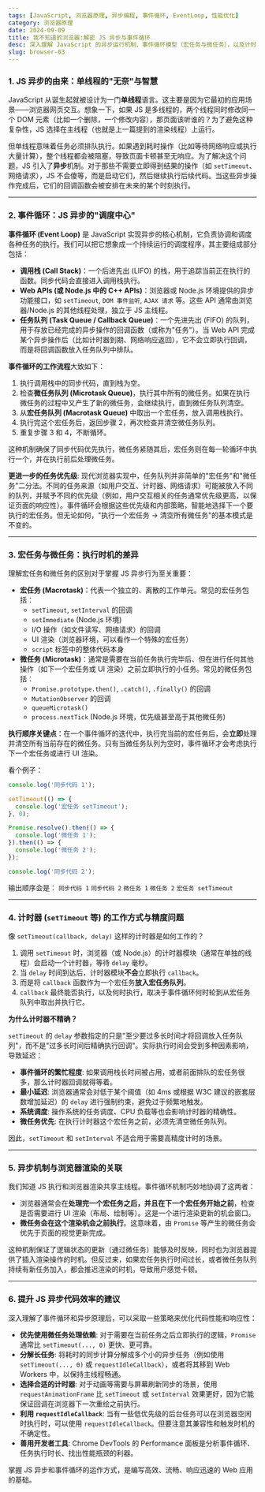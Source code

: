 ```yaml
---
tags: [JavaScript, 浏览器原理, 异步编程, 事件循环, EventLoop, 性能优化]
category: 浏览器原理
date: 2024-09-09
title: 我不知道的浏览器:解密 JS 异步与事件循环
desc: 深入理解 JavaScript 的异步运行机制、事件循环模型（宏任务与微任务），以及计时器的工作原理和精度限制。
slug: browser-03
---
```


### 1. JS 异步的由来：单线程的"无奈"与智慧

JavaScript 从诞生起就被设计为一门**单线程**语言。这主要是因为它最初的应用场景——浏览器网页交互。想象一下，如果 JS 是多线程的，两个线程同时修改同一个 DOM 元素（比如一个删除，一个修改内容），那页面该听谁的？为了避免这种复杂性，JS 选择在主线程（也就是上一篇提到的渲染线程）上运行。

但单线程意味着任务必须排队执行。如果遇到耗时操作（比如等待网络响应或执行大量计算），整个线程都会被阻塞，导致页面卡顿甚至无响应。为了解决这个问题，JS 引入了**异步**机制。对于那些不需要立即得到结果的操作（如 `setTimeout`、网络请求），JS 不会傻等，而是启动它们，然后继续执行后续代码。当这些异步操作完成后，它们的回调函数会被安排在未来的某个时刻执行。

--- 

### 2. 事件循环：JS 异步的"调度中心"

**事件循环 (Event Loop)** 是 JavaScript 实现异步的核心机制，它负责协调和调度各种任务的执行。我们可以把它想象成一个持续运行的调度程序，其主要组成部分包括：

-   **调用栈 (Call Stack)**：一个后进先出 (LIFO) 的栈，用于追踪当前正在执行的函数。同步代码会直接进入调用栈执行。
-   **Web APIs (或 Node.js 中的 C++ APIs)**：浏览器或 Node.js 环境提供的异步功能接口，如 `setTimeout`, `DOM 事件监听`, `AJAX 请求` 等。这些 API 通常由浏览器/Node.js 的其他线程处理，独立于 JS 主线程。
-   **任务队列 (Task Queue / Callback Queue)**：一个先进先出 (FIFO) 的队列，用于存放已经完成的异步操作的回调函数（或称为"任务"）。当 Web API 完成某个异步操作后（比如计时器到期、网络响应返回），它不会立即执行回调，而是将回调函数放入任务队列中排队。

**事件循环的工作流程**大致如下：

1.  执行调用栈中的同步代码，直到栈为空。
2.  检查**微任务队列 (Microtask Queue)**，执行其中所有的微任务。如果在执行微任务的过程中又产生了新的微任务，会继续执行，直到微任务队列清空。
3.  从**宏任务队列 (Macrotask Queue)** 中取出一个宏任务，放入调用栈执行。
4.  执行完这个宏任务后，返回步骤 2，再次检查并清空微任务队列。
5.  重复步骤 3 和 4，不断循环。

这种机制确保了同步代码优先执行，微任务紧随其后，宏任务则在每一轮循环中执行一个，并在执行前后处理微任务。

**更进一步的任务优先级**: 现代浏览器实现中，任务队列并非简单的"宏任务"和"微任务"二分法。不同的任务来源（如用户交互、计时器、网络请求）可能被放入不同的队列，并赋予不同的优先级（例如，用户交互相关的任务通常优先级更高，以保证页面的响应性）。事件循环会根据这些优先级和内部策略，智能地选择下一个要执行的宏任务。但无论如何，"执行一个宏任务 -> 清空所有微任务"的基本模式是不变的。

--- 

### 3. 宏任务与微任务：执行时机的差异

理解宏任务和微任务的区别对于掌握 JS 异步行为至关重要：

-   **宏任务 (Macrotask)**：代表一个独立的、离散的工作单元。常见的宏任务包括：
    *   `setTimeout`, `setInterval` 的回调
    *   `setImmediate` (Node.js 环境)
    *   I/O 操作（如文件读写、网络请求）的回调
    *   UI 渲染（浏览器环境，可以看作一个特殊的宏任务）
    *   `script` 标签中的整体代码本身
-   **微任务 (Microtask)**：通常是需要在当前任务执行完毕后、但在进行任何其他操作（如下一个宏任务或 UI 渲染）之前立即执行的小任务。常见的微任务包括：
    *   `Promise.prototype.then()`, `.catch()`, `.finally()` 的回调
    *   `MutationObserver` 的回调
    *   `queueMicrotask()`
    *   `process.nextTick` (Node.js 环境，优先级甚至高于其他微任务)

**执行顺序关键点**：在一个事件循环的迭代中，执行完当前的宏任务后，会**立即**处理并清空所有当前存在的微任务。只有当微任务队列为空时，事件循环才会考虑执行下一个宏任务或进行 UI 渲染。

看个例子：
```javascript
console.log('同步代码 1');

setTimeout(() => {
  console.log('宏任务 setTimeout');
}, 0);

Promise.resolve().then(() => {
  console.log('微任务 1');
}).then(() => {
  console.log('微任务 2');
});

console.log('同步代码 2');
```
输出顺序会是：
`同步代码 1`
`同步代码 2`
`微任务 1`
`微任务 2`
`宏任务 setTimeout`

--- 

### 4. 计时器 (`setTimeout` 等) 的工作方式与精度问题

像 `setTimeout(callback, delay)` 这样的计时器是如何工作的？

1.  调用 `setTimeout` 时，浏览器（或 Node.js）的计时器模块（通常在单独的线程）会启动一个计时器，等待 `delay` 毫秒。
2.  当 `delay` 时间到达后，计时器模块**不会**立即执行 `callback`。
3.  而是将 `callback` 函数作为一个宏任务**放入宏任务队列**。
4.  `callback` 最终能否执行，以及何时执行，取决于事件循环何时轮到从宏任务队列中取出并执行它。

**为什么计时器不精确？**

`setTimeout` 的 `delay` 参数指定的只是"至少要过多长时间才将回调放入任务队列"，而不是"过多长时间后精确执行回调"。实际执行时间会受到多种因素影响，导致延迟：

-   **事件循环的繁忙程度**: 如果调用栈长时间被占用，或者前面排队的宏任务很多，那么计时器回调就得等着。
-   **最小延迟**: 浏览器通常会对低于某个阈值（如 4ms 或根据 W3C 建议的嵌套层数增加延迟）的 `delay` 进行强制约束，避免过于频繁地触发。
-   **系统调度**: 操作系统的任务调度、CPU 负载等也会影响计时器的精确性。
-   **微任务优先**: 在执行计时器这个宏任务之前，必须先清空微任务队列。

因此，`setTimeout` 和 `setInterval` 不适合用于需要高精度计时的场景。

--- 

### 5. 异步机制与浏览器渲染的关联

我们知道 JS 执行和浏览器渲染共享主线程。事件循环机制巧妙地协调了这两者：

-   浏览器通常会在**处理完一个宏任务之后，并且在下一个宏任务开始之前**，检查是否需要进行 UI 渲染（布局、绘制等）。这是一个进行渲染更新的机会窗口。
-   **微任务会在这个渲染机会之前执行**。这意味着，由 `Promise` 等产生的微任务会优先于页面的视觉更新完成。

这种机制保证了逻辑状态的更新（通过微任务）能够及时反映，同时也为浏览器提供了插入渲染操作的时机。但反过来，如果宏任务执行时间过长，或者微任务队列持续有新任务加入，都会推迟渲染的时机，导致用户感觉卡顿。

--- 

### 6. 提升 JS 异步代码效率的建议

深入理解了事件循环和异步原理后，可以采取一些策略来优化代码性能和响应性：

-   **优先使用微任务处理依赖**: 对于需要在当前任务之后立即执行的逻辑，`Promise` 通常比 `setTimeout(..., 0)` 更快、更可靠。
-   **分解长任务**: 将耗时的同步计算分解成多个小的异步任务（例如使用 `setTimeout(..., 0)` 或 `requestIdleCallback`），或者将其移到 Web Workers 中，以保持主线程畅通。
-   **选择合适的计时器**: 对于动画等需要与屏幕刷新同步的场景，使用 `requestAnimationFrame` 比 `setTimeout` 或 `setInterval` 效果更好，因为它能保证回调在浏览器下一次重绘之前执行。
-   **利用 `requestIdleCallback`**: 当有一些低优先级的后台任务可以在浏览器空闲时执行时，可以使用 `requestIdleCallback`。但要注意其兼容性和触发时机的不确定性。
-   **善用开发者工具**: Chrome DevTools 的 Performance 面板是分析事件循环、任务执行时长、找出性能瓶颈的利器。

掌握 JS 异步和事件循环的运作方式，是编写高效、流畅、响应迅速的 Web 应用的基础。
